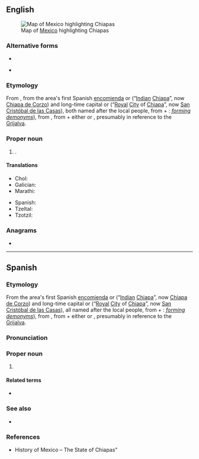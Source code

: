 ==English==
{{wikipedia}}
[[File:Mexico map, MX-CHP.svg|thumb|Map of [[Mexico]] highlighting Chiapas]]
===Alternative forms===
* {{l|en|CS}}
* {{l|en|Chiapa}} {{q|obsolete}}

===Etymology===
From {{bor|en|es|Chiapas}}, from the area's first Spanish [[encomienda]] {{m|es|villa|Villa}} {{m|es|real|Real}} {{m|es|de}} {{m|es|Chiapa||[[royal|Royal]] [[town|Town]] of [[Chiapa]]}} or {{m|es|Chiapa}} {{m|es|de}} {{m|es|los}} {{m|es|indios|Indios}} (“[[Indian]] [[Chiapa]]”, now [[:w:Chiapa de Corzo|Chiapa de Corzo]]) and long-time capital {{m|es|Chiapa}} {{m|es|de}} {{m|es|los}} {{m|es|españoles|Españoles|[[Spaniard]] [[Chiapa]]}} or {{m|es|ciudad|Ciudad}} {{m|es|real|Real}} {{m|es|de}} {{m|es|Chiapa}} (“[[royal|Royal]] [[city|City]] of [[Chiapa]]”, now [[:w:San Cristóbal de las Casas|San Cristóbal de las Casas]]), both named after the local {{m|es|Chiapaneca}} people, from {{m|es|Chiapan}} + {{m|es|-eco||[[-ic]], [[-ish]]}}: ''[[form]]ing [[demonym]]s''), from {{der|en|nci|Chiapan}}, from {{m|nci|chia||[[chia]], [[oilseed]]}} + either {{m|nci|-pan||[[upon]]; [[place]] of; [[place]] of the}} or {{m|nci|-apan||[[river]], [[stream]]}},<!--see talk page--> presumably in reference to the [[Grijalva]].

===Proper noun===
{{en-proper noun}}

# {{place|en|state|c/Mexico}}.

====Translations====
{{trans-top|state of Mexico}}
* Chol: {{t|ctu|Chyapas}}
* Galician: {{t|gl|Chiapas}}
* Marathi: {{t|mr|चिआपास|n}}
{{trans-mid}}
* Spanish: {{t+|es|Chiapas|m}}
* Tzeltal: {{t|tzh|Chyapas}}
* Tzotzil: {{t|tzo|Chyapas}}
{{trans-bottom}}

===Anagrams===
* {{anagrams|en|a=aachips|Chapais|aphasic|scaphia}}

----

==Spanish==
{{wikipedia|lang=es}}
===Etymology===
From the area's first Spanish [[encomienda]] {{m|es|villa|Villa}} {{m|es|real|Real}} {{m|es|de}} {{m|es|Chiapa||[[royal|Royal]] [[town|Town]] of [[Chiapa]]}} or {{m|es|Chiapa}} {{m|es|de}} {{m|es|los}} {{m|es|indios|Indios}} (“[[Indian]] [[Chiapa]]”, now [[:w:Chiapa de Corzo|Chiapa de Corzo]]) and long-time capital {{m|es|Chiapa}} {{m|es|de}} {{m|es|los}} {{m|es|españoles|Españoles|[[Spaniard]] [[Chiapa]]}} or {{m|es|ciudad|Ciudad}} {{m|es|real|Real}} {{m|es|de}} {{m|es|Chiapa}} (“[[royal|Royal]] [[city|City]] of [[Chiapa]]”, now [[:w:San Cristóbal de las Casas|San Cristóbal de las Casas]]), all named after the local {{m|es|Chiapaneca}} people, from {{m|es|Chiapan}} + {{m|es|-eco||[[-ic]], [[-ish]]}}: ''[[form]]ing [[demonym]]s''), from {{der|es|nci|Chiapan}}, from {{m|nci|chia||[[chia]]}} + either {{m|nci|-pan||[[upon]]; [[place]] of; [[place]] of the}} or {{m|nci|-apan||[[river]], [[stream]]}},<!--see talk page--> presumably in reference to the [[Grijalva]].

===Pronunciation===
{{es-pr}}

===Proper noun===
{{es-proper noun|m}}

# {{place|es|state|c/Mexico}}
#: {{syn|es|CS|q1=abbreviation}}

====Related terms====
* {{l|es|chiapaneco}}

===See also===
* {{pedia|lang=es}}

===References===
* History of Mexico – The State of Chiapas"